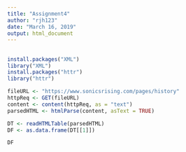 ```yaml
---
title: "Assignment4"
author: "rjh123"
date: "March 16, 2019"
output: html_document
---
```


##
```r
install.packages("XML")
library("XML")
install.packages("httr")
library("httr")

fileURL <- "https://www.sonicsrising.com/pages/history"
httpReq <- GET(fileURL)
content <- content(httpReq, as = "text")
parsedHTML <- htmlParse(content, asText = TRUE)

DT <- readHTMLTable(parsedHTML)
DF <- as.data.frame(DT[[1]])

DF
```
